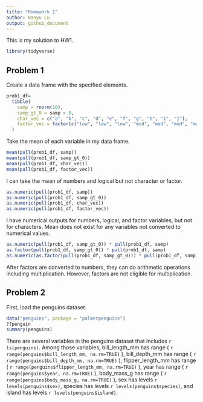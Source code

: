 ```yaml
---
title: "Homework 1"
author: Hanyu Lu
output: github_document
---
```


This is my solution to HW1.

```r
library(tidyverse)
```


## Problem 1

Create a data frame with the specified elements.

```r
prob1_df=
  tibble(
    samp = rnorm(10),
    samp_gt_0 = samp > 0,
    char_vec = c("a", "b", "c", "d", "e", "f", "g", "h", "i", "j"),
    factor_vec = factor(c("low", "low", "low", "mod", "mod", "mod", "mod", "high", "high", "high"))
  )
```

Take the mean of each variable in my data frame.

```r
mean(pull(prob1_df, samp))
mean(pull(prob1_df, samp_gt_0))
mean(pull(prob1_df, char_vec))
mean(pull(prob1_df, factor_vec))
```

I can take the mean of numbers and logical but not character or factor.

```r
as.numeric(pull(prob1_df, samp))
as.numeric(pull(prob1_df, samp_gt_0))
as.numeric(pull(prob1_df, char_vec))
as.numeric(pull(prob1_df, factor_vec))
```

I have numerical outputs for numbers, logical, and factor variables, but not for characters.
Mean does not exist for any variables not converted to numerical values.

```r
as.numeric(pull(prob1_df, samp_gt_0)) * pull(prob1_df, samp)
as.factor(pull(prob1_df, samp_gt_0)) * pull(prob1_df, samp)
as.numeric(as.factor(pull(prob1_df, samp_gt_0))) * pull(prob1_df, samp)
```

After factors are converted to numbers, they can do arithmetic operations including multiplication.  However, factors are not eligible for multiplication.

## Problem 2

First, load the penguins dataset.

```r
data("penguins", package = "palmerpenguins")
??penguin
summary(penguins)
```

There are several variables in the penguins dataset that includes `r ls(penguins)`.
Among those variables, bill_length_mm has range ( `r range(penguins$bill_length_mm, na.rm=TRUE)` ), bill_depth_mm has range ( `r range(penguins$bill_depth_mm, na.rm=TRUE)` ), flipper_length_mm has range ( `r range(penguins$flipper_length_mm, na.rm=TRUE)` ), year has range ( `r range(penguins$year, na.rm=TRUE)` ), body_mass_g has range ( `r range(penguins$body_mass_g, na.rm=TRUE)` ), sex has levels `r levels(penguins$sex)`, species has levels `r levels(penguins$species)`, and island has levels `r levels(penguins$island)`.
